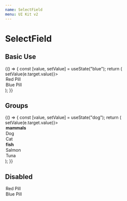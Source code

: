```yaml
---
name: SelectField
menu: UI Kit v2
---
```




# SelectField

## Basic Use
<Playground>
  {() => {
    const [value, setValue] = useState("blue");
    return (
      <SelectField value={value} onChange={e => setValue(e.target.value)}>
        <Option value="red">Red Pill</Option>
        <Option value="blue">Blue Pill</Option>
      </SelectField>
    );
  }}
</Playground>

## Groups
<Playground>
  {() => {
    const [value, setValue] = useState("dog");
    return (
      <SelectField value={value} onChange={e => setValue(e.target.value)}>
        <OptGroup label="mammals">
          <Option value="dog">Dog</Option>
          <Option value="cat">Cat</Option>
        </OptGroup>
        <OptGroup label="fish">
          <Option value="salmon">Salmon</Option>
          <Option value="tuna">Tuna</Option>
        </OptGroup>
      </SelectField>
    );
  }}
</Playground>

## Disabled
<Playground>
  <SelectField disabled>
    <Option value="red">Red Pill</Option>
    <Option value="blue">Blue Pill</Option>
  </SelectField>
</Playground>
